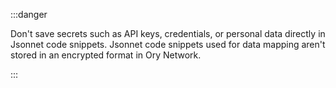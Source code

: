 :::danger

Don't save secrets such as API keys, credentials, or personal data directly in Jsonnet code snippets. Jsonnet code snippets used
for data mapping aren't stored in an encrypted format in Ory Network.

:::
